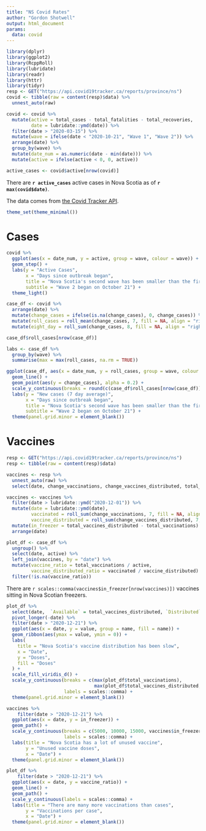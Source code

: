 ```yaml
---
title: "NS Covid Rates"
author: "Gordon Shotwell"
output: html_document
params:
  data: covid
---
```


```r
library(dplyr)
library(ggplot2)
library(RcppRoll)
library(lubridate)
library(readr)
library(httr)
library(tidyr)
resp <- GET("https://api.covid19tracker.ca/reports/province/ns")
covid <- tibble(raw = content(resp)$data) %>% 
  unnest_auto(raw)

covid <- covid %>% 
  mutate(active = total_cases - total_fatalities - total_recoveries,
         date = lubridate::ymd(date)) %>%
  filter(date > "2020-03-15") %>% 
  mutate(wave = ifelse(date < "2020-10-21", "Wave 1", "Wave 2")) %>% 
  arrange(date) %>% 
  group_by(wave) %>% 
  mutate(date_num = as.numeric(date - min(date))) %>% 
  mutate(active = ifelse(active < 0, 0, active)) 

active_cases <- covid$active[nrow(covid)]
```

There are **`r active_cases`** active cases in Nova Scotia as of **`r max(covid$date)`**.

The data comes from [the Covid Tracker API](https://api.covid19tracker.ca/).

```r
theme_set(theme_minimal())
```

# Cases

```r

covid %>% 
  ggplot(aes(x = date_num, y = active, group = wave, colour = wave)) +
  geom_step() +
  labs(y = "Active Cases",
       x = "Days since outbreak began",
       title = "Nova Scotia's second wave has been smaller than the first",
       subtitle = "Wave 2 began on October 21") +
  theme_light()

case_df <- covid %>% 
  arrange(date) %>% 
  mutate(change_cases = ifelse(is.na(change_cases), 0, change_cases)) %>% 
  mutate(roll_cases = roll_mean(change_cases, 7, fill = NA, align = "right")) %>%
  mutate(eight_day = roll_sum(change_cases, 8, fill = NA, align = "right")) 

case_df$roll_cases[nrow(case_df)]

labs <- case_df %>% 
  group_by(wave) %>% 
  summarise(max = max(roll_cases, na.rm = TRUE))

ggplot(case_df, aes(x = date_num, y = roll_cases, group = wave, colour = wave)) +
  geom_line() +
  geom_point(aes(y = change_cases), alpha = 0.2) +
  scale_y_continuous(breaks = round(c(case_df$roll_cases[nrow(case_df)], labs$max), 1)) +
  labs(y = "New cases (7 day average)",
       x = "Days since outbreak began",
       title = "Nova Scotia's second wave has been smaller than the first",
       subtitle = "Wave 2 began on October 21") +
  theme(panel.grid.minor = element_blank())
```

# Vaccines

```r
resp <- GET("https://api.covid19tracker.ca/reports/province/ns")
resp <- tibble(raw = content(resp)$data)

vaccines <- resp %>% 
  unnest_auto(raw) %>% 
  select(date, change_vaccinations, change_vaccines_distributed, total_vaccinations, total_vaccines_distributed)

vaccines <- vaccines %>% 
  filter(date > lubridate::ymd("2020-12-01")) %>% 
  mutate(date = lubridate::ymd(date),
         vaccinated = roll_sum(change_vaccinations, 7, fill = NA, align = "right") / 7,
         vaccine_distributed = roll_sum(change_vaccines_distributed, 7, fill = NA, align = "right") / 7) %>% 
  mutate(in_freezer = total_vaccines_distributed - total_vaccinations) %>% 
  arrange(date)

plot_df <- case_df %>% 
  ungroup() %>% 
  select(date, active) %>% 
  left_join(vaccines, by = "date") %>% 
  mutate(vaccine_ratio = total_vaccinations / active,
         vaccine_distributed_ratio = vaccinated / vaccine_distributed) %>% 
  filter(!is.na(vaccine_ratio)) 
```

There are `r scales::comma(vaccines$in_freezer[nrow(vaccines)])` vaccines sitting in Nova Scotian freezers.

```r
plot_df %>% 
  select(date,  `Available` = total_vaccines_distributed, `Distributed` = total_vaccinations) %>% 
  pivot_longer(-date) %>% 
  filter(date > "2020-12-21") %>% 
  ggplot(aes(x = date, y = value, group = name, fill = name)) +
  geom_ribbon(aes(ymax = value, ymin = 0)) +
  labs(
    title = "Nova Scotia's vaccine distribution has been slow",
    x = "Date",
    y = "Doses",
    fill = "Doses"
  ) +
  scale_fill_viridis_d() +
  scale_y_continuous(breaks = c(max(plot_df$total_vaccinations), 
                                max(plot_df$total_vaccines_distributed, na.rm = TRUE)),
                     labels = scales::comma) +
  theme(panel.grid.minor = element_blank())

vaccines %>% 
    filter(date > "2020-12-21") %>% 
  ggplot(aes(x = date, y = in_freezer)) +
  geom_path() +
  scale_y_continuous(breaks = c(5000, 10000, 15000, vaccines$in_freezer[nrow(vaccines)]),
                     labels = scales::comma) +
  labs(title = "Nova Scotia has a lot of unused vaccine",
       y = "Unused vaccine doses",
       x = "Date") +
  theme(panel.grid.minor = element_blank())

plot_df %>% 
    filter(date > "2020-12-21") %>% 
  ggplot(aes(x = date, y = vaccine_ratio)) +
  geom_line() +
  geom_path() +
  scale_y_continuous(labels = scales::comma) +
  labs(title = "There are many more vaccinations than cases",
       y = "Vaccinations per case",
       x = "Date") +
  theme(panel.grid.minor = element_blank())

```


